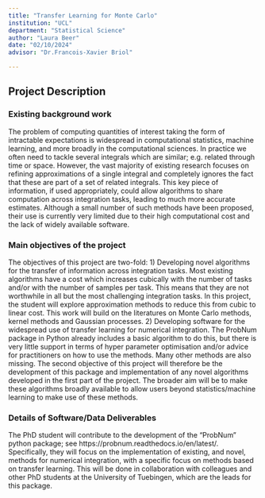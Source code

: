 ```yaml
---
title: "Transfer Learning for Monte Carlo"
institution: "UCL"
department: "Statistical Science"
author: "Laura Beer"
date: "02/10/2024"
advisor: "Dr.Francois-Xavier Briol"

---
```

## Project Description

### Existing background work

The problem of computing quantities of interest taking the form of intractable expectations is widespread in computational statistics, machine learning, and more broadly in the computational sciences. In practice we often need to tackle several integrals which are similar; e.g. related through time or space. However, the vast majority of existing research focuses on refining approximations of a single integral and completely ignores the fact that these are part of a set of related integrals. This key piece of information, if used appropriately, could allow algorithms to share computation across integration tasks, leading to much more accurate estimates. Although a small number of such methods have been proposed, their use is currently very limited due to their high computational cost and the lack of widely available software.

### Main objectives of the project

The objectives of this project are two-fold:
1) Developing novel algorithms for the transfer of information across integration tasks. Most existing algorithms have a cost which increases cubically with the number of tasks and/or with the number of samples per task. This means that they are not worthwhile in all but the most challenging integration tasks. In this project, the student will explore approximation methods to reduce this from cubic to linear cost. This work will build on the literatures on Monte Carlo methods, kernel methods and Gaussian processes.
2) Developing software for the widespread use of transfer learning for numerical integration. The ProbNum package in Python already includes a basic algorithm to do this, but there is very little support in terms of hyper parameter optimisation and/or advice for practitioners on how to use the methods. Many other methods are also missing. The second objective of this project will therefore be the development of this package and implementation of any novel algorithms developed in the first part of the project. The broader aim will be to make these algorithms broadly available to allow users beyond statistics/machine learning to make use of these methods.


### Details of Software/Data Deliverables

The PhD student will contribute to the development of the “ProbNum” python package; see https://probnum.readthedocs.io/en/latest/. Specifically, they will focus on the implementation of existing, and novel, methods for numerical integration, with a specific focus on methods based on transfer learning. This will be done in collaboration with colleagues and other PhD students at the University of Tuebingen, which are the leads for this package.